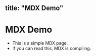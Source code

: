 title: "MDX Demo"
---

# MDX Demo

- This is a simple MDX page.
- If you can read this, MDX is compiling.


